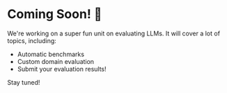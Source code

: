 # Coming Soon! 🚧

We're working on a super fun unit on evaluating LLMs. It will cover a lot of topics, including:

- Automatic benchmarks
- Custom domain evaluation
- Submit your evaluation results!

Stay tuned!